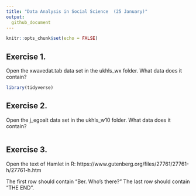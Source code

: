 ```yaml
---
title: "Data Analysis in Social Science  (25 January)"
output:
  github_document
---
```


```r
knitr::opts_chunk$set(echo = FALSE)
```

## Exercise 1.

Open the xwavedat.tab data set in the ukhls_wx folder. What data does it contain? 

```r
library(tidyverse)
```

## Exercise 2.

Open the j_egoalt data set in the ukhls_w10 folder. What data does it contain? 
```r
```

## Exercise 3.

Open the text of Hamlet in R: https://www.gutenberg.org/files/27761/27761-h/27761-h.htm

The first row should contain "Ber. Who's there?"
The last row should contain "THE END".

